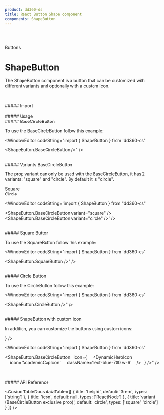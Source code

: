 ```yaml
---
product: dd360-ds
title: React Button Shape component
components: ShapeButton
---
```


<br />
<br />

<Label>Buttons</Label>

# <span name="floating-nav">ShapeButton</span>

The ShapeButton component is a button that can be customized with different variants and optionally with a custom icon.

<br />
<br />
##### <span name="floating-nav">Import</span>

<WindowEditor codeString="import { ShapeButton } from 'dd360-ds'" />
<WindowEditor codeString="import { ShapeButton } from 'dd360-ds/Buttons'" />
<WindowEditor codeString="import ShapeButton from 'dd360-ds/ShapeButton'" />

<br />
<br />
##### <span name="floating-nav">Usage</span>

<br />
##### <span name="floating-nav">BaseCircleButton</span>

To use the BaseCircleButton follow this example:

<ContainerComponentDoc>
    <ShapeButton.BaseCircleButton />
</ContainerComponentDoc>

<WindowEditor codeString="import { ShapeButton } from 'dd360-ds'

<ShapeButton.BaseCircleButton />" />

<br />
##### <span name="floating-nav">Variants BaseCircleButton</span>

The prop variant can only be used with the BaseCircleButton, it has 2 variants: "square" and "circle". By default it is "circle".

<ContainerComponentDoc className="flex align-center items-center gap-x-3">
    <div className="flex flex-col align-center items-center">
        <Text className="flex mb-1">Square</Text>
        <ShapeButton.BaseCircleButton variant="square" />
    </div>
    <div className="flex flex-col align-center items-center">
        <Text className="flex mb-1">Circle</Text>
        <ShapeButton.BaseCircleButton variant="circle" />
    </div>
</ContainerComponentDoc>

<WindowEditor codeString='import { ShapeButton } from "dd360-ds"

<ShapeButton.BaseCircleButton variant="square" />
<ShapeButton.BaseCircleButton variant="circle" />' />

<br />
##### <span name="floating-nav">Square Button</span>

To use the SquareButton follow this example:

<ContainerComponentDoc>
    <ShapeButton.SquareButton />
</ContainerComponentDoc>

<WindowEditor codeString="import { ShapeButton } from 'dd360-ds'

<ShapeButton.SquareButton />" />

<br />
##### <span name="floating-nav">Circle Button</span>

To use the CircleButton follow this example:

<ContainerComponentDoc>
    <ShapeButton.CircleButton />
</ContainerComponentDoc>

<WindowEditor
    codeString="import { ShapeButton } from 'dd360-ds'

<ShapeButton.CircleButton />" />

<br />
##### <span name="floating-nav">ShapeButton with custom icon</span>

In addition, you can customize the buttons using custom icons:

<ContainerComponentDoc>
    <ShapeButton.BaseCircleButton icon={<DynamicHeroIcon icon="AcademicCapIcon" className="text-blue-700 w-6" />} />
</ContainerComponentDoc>

<WindowEditor codeString="import { ShapeButton } from 'dd360-ds'

<ShapeButton.BaseCircleButton 
&nbsp;&nbsp;icon={
&nbsp;&nbsp;&nbsp;&nbsp;<DynamicHeroIcon 
&nbsp;&nbsp;&nbsp;&nbsp;icon='AcademicCapIcon' 
&nbsp;&nbsp;&nbsp;&nbsp;className='text-blue-700 w-6' 
&nbsp;&nbsp;&nbsp;/>
&nbsp;&nbsp;} 
/>" />

<br />
<br />
##### <span name="floating-nav">API Reference</span>

<CustomTableDocs
    dataTable={[
        { title: 'height', default: '3rem', types: ['string'] },
        { title: 'icon', default: null, types: ['ReactNode'] },
        { title: 'variant (BaseCircleButton exclusive prop)', default: 'circle', types: ['square', 'circle'] }
    ]}
/>

<BackAndForwardController />